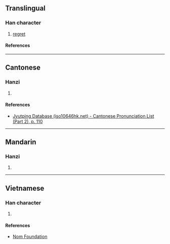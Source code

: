 {{character info/new}}
==Translingual==

===Han character===
{{Han char|rn=61|rad=心|as=12|sn=15|four=|canj=PFFS|ids=⿰忄勞}}

# [[regret]]

====References====
{{Han ref|kx=0403.210|dkj=11241|dj=0743.230|hdz=42356.090|uh=61A6}}

----

==Cantonese==

===Hanzi===
{{yue-hanzi|jyut=lou6|y=lou6}}

# {{defn|lang=yue|sort=心12}}

====References====
* [http://www.iso10646hk.net/jp/document/download.jsp Jyutping Database (iso10646hk.net) - Cantonese Pronunciation List (Part 2), p. 110]

----

==Mandarin==

===Hanzi===
{{cmn-hanzi|pin=[[lào]] ([[lao4]])|wg=lao<sup>4</sup>}}

# {{defn|lang=cmn|sort=心12}}

----

==Vietnamese==

===Han character===
{{vi-readings|rs=心12|reading=nhờn}}

# {{defn|lang=vi|sort=心12}}

====References====
* [http://nomfoundation.org/common/nom_details.php?codepoint=61a6 Nom Foundation]
